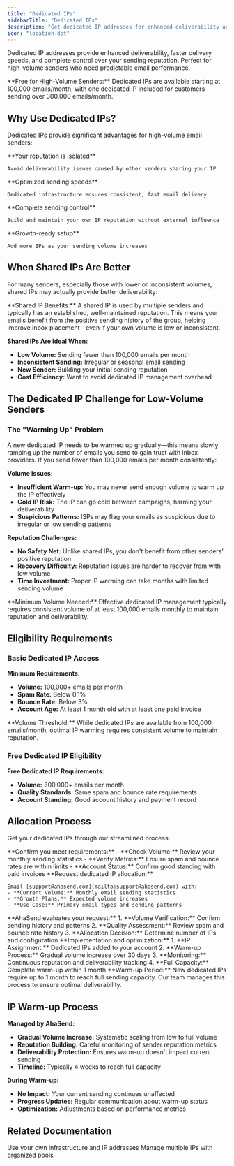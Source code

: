 ```yaml
---
title: "Dedicated IPs"
sidebarTitle: "Dedicated IPs"
description: "Get dedicated IP addresses for enhanced deliverability and sending reputation at scale"
icon: "location-dot"
---
```


Dedicated IP addresses provide enhanced deliverability, faster delivery speeds, and complete control over your sending reputation. Perfect for high-volume senders who need predictable email performance.

<Info>
**Free for High-Volume Senders:** Dedicated IPs are available starting at 100,000 emails/month, with one dedicated IP included for customers sending over 300,000 emails/month.
</Info>

## Why Use Dedicated IPs?

Dedicated IPs provide significant advantages for high-volume email senders:

<CardGroup cols={2}>
  <Card title="Enhanced Deliverability" icon="paper-plane">
    **Your reputation is isolated**

    Avoid deliverability issues caused by other senders sharing your IP
  </Card>
  <Card title="Faster Delivery" icon="gauge-high">
    **Optimized sending speeds**

    Dedicated infrastructure ensures consistent, fast email delivery
  </Card>
  <Card title="Reputation Control" icon="shield-check">
    **Complete sending control**

    Build and maintain your own IP reputation without external influence
  </Card>
  <Card title="Scalable Infrastructure" icon="arrow-trend-up">
    **Growth-ready setup**

    Add more IPs as your sending volume increases
  </Card>
</CardGroup>

## When Shared IPs Are Better

For many senders, especially those with lower or inconsistent volumes, shared IPs may actually provide better deliverability:

<Note>
**Shared IP Benefits:** A shared IP is used by multiple senders and typically has an established, well-maintained reputation. This means your emails benefit from the positive sending history of the group, helping improve inbox placement—even if your own volume is low or inconsistent.
</Note>

**Shared IPs Are Ideal When:**
- **Low Volume:** Sending fewer than 100,000 emails per month
- **Inconsistent Sending:** Irregular or seasonal email sending
- **New Sender:** Building your initial sending reputation
- **Cost Efficiency:** Want to avoid dedicated IP management overhead

## The Dedicated IP Challenge for Low-Volume Senders

### The "Warming Up" Problem

A new dedicated IP needs to be warmed up gradually—this means slowly ramping up the number of emails you send to gain trust with inbox providers. If you send fewer than 100,000 emails per month consistently:

**Volume Issues:**
- **Insufficient Warm-up:** You may never send enough volume to warm up the IP effectively
- **Cold IP Risk:** The IP can go cold between campaigns, harming your deliverability
- **Suspicious Patterns:** ISPs may flag your emails as suspicious due to irregular or low sending patterns

**Reputation Challenges:**
- **No Safety Net:** Unlike shared IPs, you don't benefit from other senders' positive reputation
- **Recovery Difficulty:** Reputation issues are harder to recover from with low volume
- **Time Investment:** Proper IP warming can take months with limited sending volume

<Warning>
**Minimum Volume Needed:** Effective dedicated IP management typically requires consistent volume of at least 100,000 emails monthly to maintain reputation and deliverability.
</Warning>

## Eligibility Requirements

### Basic Dedicated IP Access

**Minimum Requirements:**
- **Volume:** 100,000+ emails per month
- **Spam Rate:** Below 0.1%
- **Bounce Rate:** Below 3%
- **Account Age:** At least 1 month old with at least one paid invoice

<Note>
**Volume Threshold:** While dedicated IPs are available from 100,000 emails/month, optimal IP warming requires consistent volume to maintain reputation.
</Note>

### Free Dedicated IP Eligibility

**Free Dedicated IP Requirements:**
- **Volume:** 300,000+ emails per month
- **Quality Standards:** Same spam and bounce rate requirements
- **Account Standing:** Good account history and payment record

## Allocation Process

Get your dedicated IPs through our streamlined process:

<Steps>
  <Step title="Verify Eligibility" icon="circle-check">
    **Confirm you meet requirements:**
    - **Check Volume:** Review your monthly sending statistics
    - **Verify Metrics:** Ensure spam and bounce rates are within limits
    - **Account Status:** Confirm good standing with paid invoices
  </Step>

  <Step title="Contact AhaSend" icon="envelope">
    **Request dedicated IP allocation:**

    Email [support@ahasend.com](mailto:support@ahasend.com) with:
    - **Current Volume:** Monthly email sending statistics
    - **Growth Plans:** Expected volume increases
    - **Use Case:** Primary email types and sending patterns
  </Step>

  <Step title="Review & Approval" icon="clipboard-check">
    **AhaSend evaluates your request:**
    1. **Volume Verification:** Confirm sending history and patterns
    2. **Quality Assessment:** Review spam and bounce rate history
    3. **Allocation Decision:** Determine number of IPs and configuration
  </Step>

  <Step title="IP Assignment & Warm-up" icon="fire">
    **Implementation and optimization:**
    1. **IP Assignment:** Dedicated IPs added to your account
    2. **Warm-up Process:** Gradual volume increase over 30 days
    3. **Monitoring:** Continuous reputation and deliverability tracking
    4. **Full Capacity:** Complete warm-up within 1 month
  </Step>
</Steps>

<Warning>
**Warm-up Period:** New dedicated IPs require up to 1 month to reach full sending capacity. Our team manages this process to ensure optimal deliverability.
</Warning>

## IP Warm-up Process

**Managed by AhaSend:**
- **Gradual Volume Increase:** Systematic scaling from low to full volume
- **Reputation Building:** Careful monitoring of sender reputation metrics
- **Deliverability Protection:** Ensures warm-up doesn't impact current sending
- **Timeline:** Typically 4 weeks to reach full capacity

**During Warm-up:**
- **No Impact:** Your current sending continues unaffected
- **Progress Updates:** Regular communication about warm-up status
- **Optimization:** Adjustments based on performance metrics

## Related Documentation

<CardGroup cols={2}>
  <Card title="Bring Your Own IP" icon="server" href="/scale/byoip">
    Use your own infrastructure and IP addresses
  </Card>

  <Card title="IP Pools" icon="layer-group" href="/scale/ip-pools">
    Manage multiple IPs with organized pools
  </Card>
</CardGroup>
